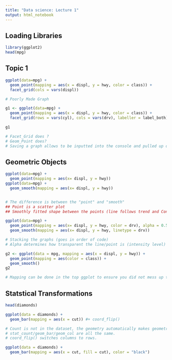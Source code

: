 ---
title: "Data science: Lecture 1"
output: html_notebook
---

## Loading Libraries ###########################################################

```{r}
library(ggplot2)
head(mpg)
```


## Topic 1 #####################################################################

```{r}
ggplot(data=mpg) +
  geom_point(mapping = aes(x = displ, y = hwy, color = class)) +
  facet_grid(cols = vars(displ))

# Poorly Made Graph
```


```{r}
g1 <- ggplot(data=mpg) +
  geom_point(mapping = aes(x = displ, y = hwy, color = class)) +
  facet_grid(rows = vars(cyl), cols = vars(drv), labeller = label_both)

g1

# Facet_Grid does ?
# Geom_Point does?
# Saving a graph allows to be inputted into the console and pulled up on a side menu
``` 

## Geometric Objects #################################################

```{r}

ggplot(data=mpg) +
  geom_point(mapping = aes(x= displ, y = hwy))
ggplot(data=mpg) +
  geom_smooth(mapping = aes(x= displ, y = hwy))


# The difference is between the "point" and "smooth"
## Point is a scatter plot
## Smoothly fitted shape between the points (line follows trend and Confidential Interval)
```

```{r}

ggplot(data=mpg) +
  geom_point(mapping = aes(x= displ, y = hwy, color = drv), alpha = 0.5) +
  geom_smooth(mapping = aes(x= displ, y = hwy, linetype = drv))

# Stacking the graphs (goes in order of code)
# Alpha determines how transparent the line/point is (intensity level)
```

```{r}

g2 <- ggplot(data = mpg, mapping = aes(x = displ, y = hwy)) +
  geom_point(mapping = aes(color = class)) +
  geom_smooth()
g2

# Mapping can be done in the top ggplot to ensure you did not mess up the second iteration
```

## Statstical Transformations #################################################

```{r}
head(diamonds)
```


```{r}

ggplot(data = diamonds) +
  geom_bar(mapping = aes(x = cut)) #+ coord_flip()

# Count is not in the dataset, the geometry automatically makes geometry of the y axis.
# stat_count/geom_bar/geom_col are all the same. 
# coord_flip() switches columns to rows.
```

```{r}
ggplot(data = diamonds) +
  geom_bar(mapping = aes(x = cut, fill = cut), color = "black")
```

